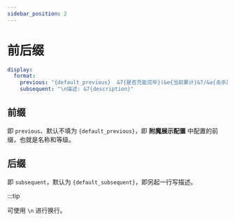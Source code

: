 ```yaml
---
sidebar_position: 2
---
```


# 前后缀

```yaml
display:
  format:
    previous: "{default_previous}  &7{是否充能完毕}(&e{当前累计}&7/&a{击杀累计}&7)"
    subsequent: "\n描述: &7{description}"
```

## 前缀

即 `previous`、默认不填为 `{default_previous}`，即 **附魔展示配置** 中配置的前缀，也就是名称和等级。

## 后缀

即 `subsequent`，默认为 `{default_subsequent}`，即另起一行写描述。

:::tip

可使用 `\n` 进行换行。

```
